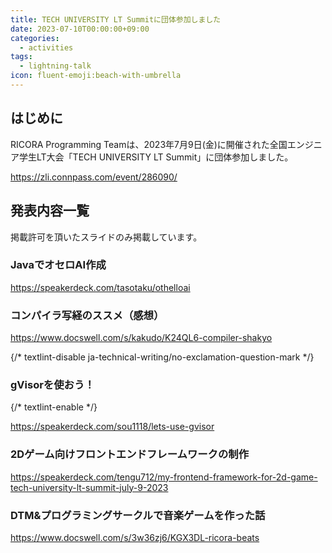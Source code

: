 ```yaml
---
title: TECH UNIVERSITY LT Summitに団体参加しました
date: 2023-07-10T00:00:00+09:00
categories:
  - activities
tags:
  - lightning-talk
icon: fluent-emoji:beach-with-umbrella
---
```


## はじめに

RICORA Programming Teamは、2023年7月9日(金)に開催された全国エンジニア学生LT大会「TECH UNIVERSITY LT Summit」に団体参加しました。

https://zli.connpass.com/event/286090/

## 発表内容一覧

掲載許可を頂いたスライドのみ掲載しています。

### JavaでオセロAI作成

https://speakerdeck.com/tasotaku/othelloai

### コンパイラ写経のススメ（感想）

https://www.docswell.com/s/kakudo/K24QL6-compiler-shakyo

{/* textlint-disable ja-technical-writing/no-exclamation-question-mark */}

### gVisorを使おう！

{/* textlint-enable */}

https://speakerdeck.com/sou1118/lets-use-gvisor

### 2Dゲーム向けフロントエンドフレームワークの制作

https://speakerdeck.com/tengu712/my-frontend-framework-for-2d-game-tech-university-lt-summit-july-9-2023

### DTM&プログラミングサークルで音楽ゲームを作った話

https://www.docswell.com/s/3w36zj6/KGX3DL-ricora-beats
